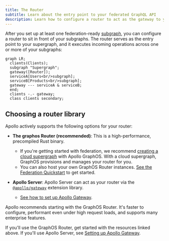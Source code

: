 ```yaml
---
title: The Router
subtitle: Learn about the entry point to your federated GraphQL API
description: Learn how to configure a router to act as the gateway to your subgraphs, facilitating seamless execution of operations across multiple services. Efficiently manage and orchestrate your federated supergraph with a robust router setup.
---
```


After you set up at least one federation-ready [subgraph](./subgraphs-overview/), you can configure a router to sit in front of your subgraphs. The router serves as the entry point to your supergraph, and it executes incoming operations across one or more of your subgraphs:

```mermaid
graph LR;
  clients(Clients);
  subgraph "Supergraph";
  gateway([Router]);
  serviceA[Users<br/>subgraph];
  serviceB[Products<br/>subgraph];
  gateway --- serviceA & serviceB;
  end;
  clients -.- gateway;
  class clients secondary;
```

## Choosing a router library

Apollo actively supports the following options for your router:

- **The graphos Router (recommended)**: This is a high-performance, precompiled Rust binary.

    - If you're getting started with federation, we recommend [creating a cloud supergraph](/graphos/quickstart/cloud/) with Apollo GraphOS. With a cloud supergraph, GraphOS provisions and manages your router for you.
    - You can also host your own GraphOS Router instances. [See the Federation Quickstart](../quickstart/]) to get started.

- **Apollo Server**: Apollo Server can act as your router via the [`@apollo/gateway`](https://www.npmjs.com/package/@apollo/gateway) extension library.
    - [See how to set up Apollo Gateway](/apollo-server/using-federation/apollo-gateway-setup).

<Tip>

Apollo recommends starting with the GraphOS Router. It's faster to configure, performant even under high request loads, and supports many enterprise features.

</Tip>

If you'll use the GraphOS Router, get started with the resources linked above. If you'll use Apollo Server, see [Setting up Apollo Gateway](/apollo-server/using-federation/apollo-gateway-setup).
